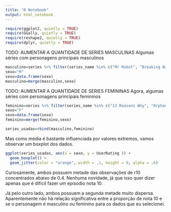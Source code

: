 ```yaml
---
title: "R Notebook"
output: html_notebook
---
```



```r
require(ggplot2, quietly = TRUE)
require(GGally, quietly = TRUE)
require(reshape2, quietly = TRUE)
require(dplyr, quietly = TRUE)
```

TODO: AUMENTAR A QUANTIDADE DE SERIES MASCULINAS
Algumas séries com personagens principais masculinos
```r
masculino=series %>% filter(series_name %in% c("Mr Robot", "Breaking Bad","Vikings", "Gotham"))
sexo="M"
sexo=data.frame(sexo)
masculino=merge(masculino,sexo)

```

TODO: AUMENTAR A QUANTIDADE DE SERIES FEMININAS
Agora, algumas séries com personagens principais femininos
```r
feminino=series %>% filter(series_name %in% c("13 Reasons Why", "Orphan Black", "How to Get Away with Murder"))
sexo="F"
sexo=data.frame(sexo)
feminino=merge(feminino,sexo)

```



```r
series_usadas=rbind(masculino,feminino)
```






Mas como média é bastante influenciada por valores extremos, vamos observar um boxplot dos dados.

```r
ggplot(series_usadas, aes(x = sexo, y = UserRating )) + 
  geom_boxplot() +
  geom_jitter(color = "orange", width = .1, height = 0, alpha = .6)

```


Curiosamente, ambos possuem metade das observações de r10 concentrados abaixo de 0.4. Nenhuma novidade, já que isso quer dizer apenas que é dificil fazer um episodio nota 10.

Já pelo outro lado, ambos possuem a segunda metade muito dispersa. Aparentemente não há relação significativa entre a proporção de nota 10 e se o personagem é masculino ou feminino para os dados que eu selecionei.
